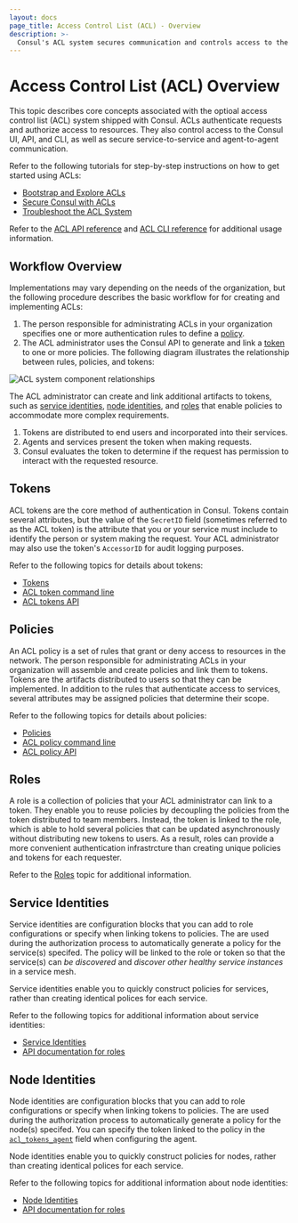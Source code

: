 ```yaml
---
layout: docs
page_title: Access Control List (ACL) - Overview
description: >-
  Consul's ACL system secures communication and controls access to the API, CLI, and UI. Learn about ACL components and how they interact to authenticate requests and authorize access for your network.
---
```


# Access Control List (ACL) Overview

This topic describes core concepts associated with the optioal access control list (ACL) system shipped with Consul. ACLs authenticate requests and authorize access to resources. They also control access to the Consul UI, API, and CLI, as well as secure service-to-service and agent-to-agent communication.

Refer to the following tutorials for step-by-step instructions on how to get started using ACLs:

- [Bootstrap and Explore ACLs]
- [Secure Consul with ACLs]
- [Troubleshoot the ACL System](https://learn.hashicorp.com/tutorials/consul/access-control-troubleshoot)

[bootstrap and explore acls]: https://learn.hashicorp.com/tutorials/consul/access-control-setup?utm_source=consul.io&utm_medium=docs
[secure consul with acls]: https://learn.hashicorp.com/tutorials/consul/access-control-setup-production?utm_source=consul.io&utm_medium=docs

Refer to the [ACL API reference](/api-docs/acl) and [ACL CLI reference](/commands/acl) for additional usage information.

## Workflow Overview

Implementations may vary depending on the needs of the organization, but the following procedure describes the basic workflow for for creating and implementing ACLs:

1. The person responsible for administrating ACLs in your organization specifies one or more authentication rules to define a [policy](#policies).
1. The ACL administrator uses the Consul API to generate and link a [token](#tokens) to one or more policies. The following diagram illustrates the relationship between rules, policies, and tokens:

  ![ACL system component relationships](/img/acl-token-policy-rule-relationship.png)

  The ACL administrator can create and link additional artifacts to tokens, such as [service identities](#service-identities), [node identities](#node-identities), and [roles](#roles) that enable policies to accommodate more complex requirements.

1. Tokens are distributed to end users and incorporated into their services.
1. Agents and services present the token when making requests.
1. Consul evaluates the token to determine if the request has permission to interact with the requested resource.

## Tokens

ACL tokens are the core method of authentication in Consul. Tokens contain several attributes, but the value of the `SecretID` field (sometimes referred to as the ACL token) is the attribute that you or your service must include to identify the person or system making the request. Your ACL administrator may also use the token's `AccessorID` for audit logging purposes.

Refer to the following topics for details about tokens:

- [Tokens](/docs/security/acl/acl-tokens)
- [ACL token command line](/commands/acl/token)
- [ACL tokens API](/api-docs/acl/tokens)

## Policies

An ACL policy is a set of rules that grant or deny access to resources in the network.
The person responsible for administrating ACLs in your organization will assemble and create policies and link them to tokens.
Tokens are the artifacts distributed to users so that they can be implemented.
In addition to the rules that authenticate access to services, several attributes may be assigned policies that determine their scope.

Refer to the following topics for details about policies:

- [Policies](/docs/security/acl/policies)
- [ACL policy command line](/commands/acl/policy)
- [ACL policy API](/api-docs/acl/policies)

## Roles

A role is a collection of policies that your ACL administrator can link to a token.
They enable you to reuse policies by decoupling the policies from the token distributed to team members.
Instead, the token is linked to the role, which is able to hold several policies that can be updated asynchronously without distributing new tokens to users.
As a result, roles can provide a more convenient authentication infrastrcture than creating unique policies and tokens for each requester.

Refer to the [Roles](/docs/security/acl/acl-roles) topic for additional information.

## Service Identities

Service identities are configuration blocks that you can add to role configurations or specify when linking tokens to policies. The are used during the authorization process to automatically generate a policy for the service(s) specifed. The policy will be linked to the role or token so that the service(s) can _be discovered_ and _discover other healthy service instances_ in a service mesh.

Service identities enable you to quickly construct policies for services, rather than creating identical polices for each service.

Refer to the following topics for additional information about service identities:

- [Service Identities](/docs/security/acl/acl-roles#service-identities)
- [API documentation for roles](/api-docs/acl/roles#sample-payload)

## Node Identities

Node identities are configuration blocks that you can add to role configurations or specify when linking tokens to policies. The are used during the authorization process to automatically generate a policy for the node(s) specifed. You can specify the token linked to the policy in the [`acl_tokens_agent`](/docs/agent/options#acl_tokens_agent) field when configuring the agent.

Node identities enable you to quickly construct policies for nodes, rather than creating identical polices for each service.

Refer to the following topics for additional information about node identities:

- [Node Identities](/docs/security/acl/acl-roles#node-identities)
- [API documentation for roles](/api-docs/acl/roles#sample-payload)
